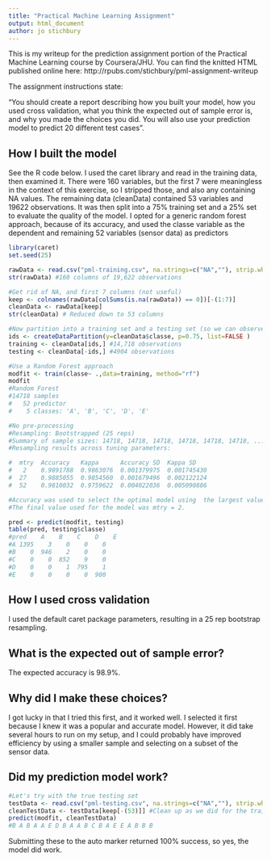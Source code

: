 ```yaml
---
title: "Practical Machine Learning Assignment"
output: html_document
author: jo stichbury
---
```


This is my writeup for the prediction assignment portion of the Practical Machine Learning course by Coursera/JHU. You can find the knitted HTML published online here: http://rpubs.com/stichbury/pml-assignment-writeup

The assignment instructions state:

"You should create a report describing how you built your model, how you used cross validation, what you think the expected out of sample error is, and why you made the choices you did. You will also use your prediction model to predict 20 different test cases".

## How I built the model

See the R code below. I used the caret library and read in the training data, then examined it. There were 160 variables, but the first 7 were meaningless in the context of this exercise, so I stripped those, and also any containing NA values. The remaining data (cleanData) contained 53 variables and 19622 observations. It was then split into a 75% training set and a 25% set to evaluate the quality of the model. I opted for a generic random forest approach, because of its accuracy, and used the classe variable as the dependent and remaining 52 variables (sensor data) as predictors

```r
library(caret)
set.seed(25)

rawData <- read.csv("pml-training.csv", na.strings=c("NA",""), strip.white=T)
str(rawData) #160 columns of 19,622 observations

#Get rid of NA, and first 7 columns (not useful)
keep <- colnames(rawData[colSums(is.na(rawData)) == 0])[-(1:7)]
cleanData <- rawData[keep]
str(cleanData) # Reduced down to 53 columns

#Now partition into a training set and a testing set (so we can observe and tune the accuracy of our model, then later use it on the true test set)
ids <- createDataPartition(y=cleanData$classe, p=0.75, list=FALSE )
training <- cleanData[ids,] #14,718 observations
testing <- cleanData[-ids,] #4904 observations

#Use a Random Forest approach
modfit <- train(classe~ .,data=training, method="rf")
modfit
#Random Forest 
#14718 samples
#   52 predictor
#    5 classes: 'A', 'B', 'C', 'D', 'E' 

#No pre-processing
#Resampling: Bootstrapped (25 reps) 
#Summary of sample sizes: 14718, 14718, 14718, 14718, 14718, 14718, ... 
#Resampling results across tuning parameters:

#  mtry  Accuracy   Kappa      Accuracy SD  Kappa SD   
#   2    0.9891788  0.9863076  0.001379975  0.001745430
#  27    0.9885055  0.9854560  0.001679496  0.002122124
#  52    0.9810032  0.9759622  0.004022036  0.005090886

#Accuracy was used to select the optimal model using  the largest value.
#The final value used for the model was mtry = 2.

pred <- predict(modfit, testing)
table(pred, testing$classe)
#pred    A    B    C    D    E
#A 1395    3    0    0    0
#B    0  946    2    0    0
#C    0    0  852    9    0
#D    0    0    1  795    1
#E    0    0    0    0  900

```

## How I used cross validation
I used the default caret package parameters, resulting in a 25 rep bootstrap resampling.

## What is the expected out of sample error?
The expected accuracy is 98.9%.

## Why did I make these choices?
I got lucky in that I tried this first, and it worked well. I selected it first because I knew it was a popular and accurate model. However, it did take several hours to run on my setup, and I could probably have improved efficiency by using a smaller sample and selecting on a subset of the sensor data.

## Did my prediction model work?
```r
#Let's try with the true testing set
testData <- read.csv("pml-testing.csv", na.strings=c("NA",""), strip.white=T)
cleanTestData <- testData[keep[-(53)]] #Clean up as we did for the training data (without classe, obviously)
predict(modfit, cleanTestData)
#B A B A A E D B A A B C B A E E A B B B
```

Submitting these to the auto marker returned 100% success, so yes, the model did work.